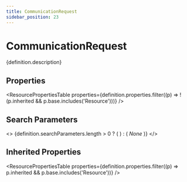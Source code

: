 ```yaml
---
title: CommunicationRequest
sidebar_position: 23
---
```



# CommunicationRequest

<p>{definition.description}</p>

## Properties

<ResourcePropertiesTable properties={definition.properties.filter((p) => !(p.inherited && p.base.includes('Resource')))} />

## Search Parameters

<>
  {definition.searchParameters.length > 0 ? (
    <SearchParamsTable searchParams={definition.searchParameters} />
  ) : (
    <em>None</em>
  )}
</>

## Inherited Properties

<ResourcePropertiesTable properties={definition.properties.filter((p) => p.inherited && p.base.includes('Resource'))} />


